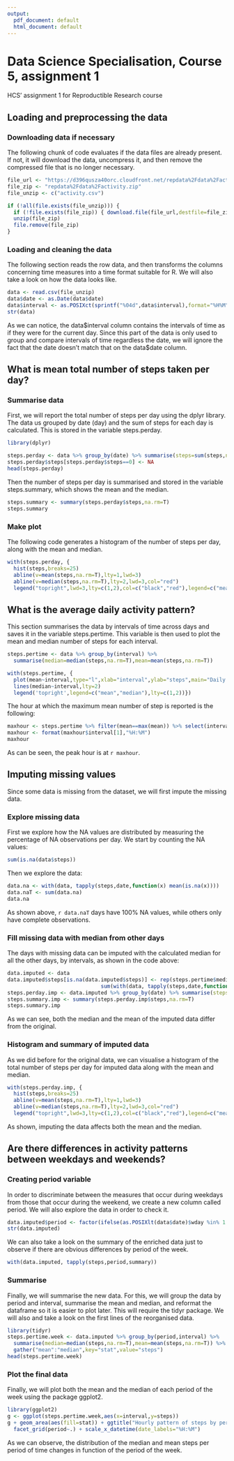 ```yaml
---
output:
  pdf_document: default
  html_document: default
---
```

# Data Science Specialisation, Course 5, assignment 1
HCS' assignment 1 for Reproductible Research course

## Loading and preprocessing the data
### Downloading data if necessary
The following chunk of code evaluates if the data files are already present. If not, it will download the data, uncompress it, and then remove the compressed file that is no longer necessary.
```r
file_url <- "https://d396qusza40orc.cloudfront.net/repdata%2Fdata%2Factivity.zip"
file_zip <- "repdata%2Fdata%2Factivity.zip"
file_unzip <- c("activity.csv")

if (!all(file.exists(file_unzip))) { 
  if (!file.exists(file_zip)) { download.file(file_url,destfile=file_zip,mode="wb") }
  unzip(file_zip)
  file.remove(file_zip)
}
```

### Loading and cleaning the data
The following section reads the row data, and then transforms the columns concerning time measures into a time format suitable for R. We will also take a look on how the data looks like.
```r
data <- read.csv(file_unzip)
data$date <- as.Date(data$date)
data$interval <- as.POSIXct(sprintf("%04d",data$interval),format="%H%M")
str(data)
```
As we can notice, the data\$interval column contains the intervals of time as if they were for the current day. Since this part of the data is only used to group and compare intervals of time regardless the date, we will ignore the fact that the date doesn't match that on the data$date column.

## What is mean total number of steps taken per day?
### Summarise data
First, we will report the total number of steps per day using the dplyr library. The data us grouped by date (day) and the sum of steps for each day is calculated. This is stored in the variable steps.perday. 
```r
library(dplyr)
```
```r
steps.perday <- data %>% group_by(date) %>% summarise(steps=sum(steps,na.rm=T))
steps.perday$steps[steps.perday$steps==0] <- NA
head(steps.perday)
```

Then the number of steps per day is summarised and stored in the variable steps.summary, which shows the mean and the median.
```r
steps.summary <- summary(steps.perday$steps,na.rm=T)
steps.summary
```

### Make plot
The following code generates a histogram of the number of steps per day, along with the mean and median.
```r
with(steps.perday, {
  hist(steps,breaks=25)
  abline(v=mean(steps,na.rm=T),lty=1,lwd=3)
  abline(v=median(steps,na.rm=T),lty=2,lwd=3,col="red")
  legend("topright",lwd=3,lty=c(1,2),col=c("black","red"),legend=c("mean","median"))})
```

## What is the average daily activity pattern?
This section summarises the data by intervals of time across days and saves it in the variable steps.pertime. This variable is then used to plot the mean and median number of steps for each interval.
```r
steps.pertime <- data %>% group_by(interval) %>%
  summarise(median=median(steps,na.rm=T),mean=mean(steps,na.rm=T))

with(steps.pertime, {
  plot(mean~interval,type="l",xlab="interval",ylab="steps",main="Daily activity pattern")
  lines(median~interval,lty=2)
  legend('topright',legend=c("mean","median"),lty=c(1,2))})
```

The hour at which the maximum mean number of step is reported is the following:
```r
maxhour <- steps.pertime %>% filter(mean==max(mean)) %>% select(interval)
maxhour <- format(maxhour$interval[1],"%H:%M")
maxhour
```
As can be seen, the peak hour is at `r maxhour`.

## Imputing missing values
Since some data is missing from the dataset, we will first impute the missing data.

### Explore missing data
First we explore how the NA values are distributed by measuring the percentage of NA observations per day. We start by counting the NA values:
```r
sum(is.na(data$steps))
```

Then we explore the data:
```r
data.na <- with(data, tapply(steps,date,function(x) mean(is.na(x))))
data.naT <- sum(data.na)
data.na
```
As shown above, `r data.naT` days have 100% NA values, while others only have complete observations.

### Fill missing data with median from other days
The days with missing data can be imputed with the calculated median for all the other days, by intervals, as shown in the code above:
```r
data.imputed <- data
data.imputed$steps[is.na(data.imputed$steps)] <- rep(steps.pertime$median,
                              sum(with(data, tapply(steps,date,function(x) mean(is.na(x))))))
steps.perday.imp <- data.imputed %>% group_by(date) %>% summarise(steps=sum(steps,na.rm=T))
steps.summary.imp <- summary(steps.perday.imp$steps,na.rm=T)
steps.summary.imp
```
As we can see, both the median and the mean of the imputed data differ from the original.

### Histogram and summary of imputed data
As we did before for the original data, we can visualise a histogram of the total number of steps per day for imputed data along with the mean and median.
```r
with(steps.perday.imp, {
  hist(steps,breaks=25)
  abline(v=mean(steps,na.rm=T),lty=1,lwd=3)
  abline(v=median(steps,na.rm=T),lty=2,lwd=3,col="red")
  legend("topright",lwd=3,lty=c(1,2),col=c("black","red"),legend=c("mean","median"))})
``` 

As shown, imputing the data affects both the mean and the median.

## Are there differences in activity patterns between weekdays and weekends?
### Creating period variable
In order to discriminate between the measures that occur during weekdays from those that occur during the weekend, we create a new column called period. We will also explore the data in order to check it.
```r
data.imputed$period <- factor(ifelse(as.POSIXlt(data$date)$wday %in% 1:5,"weekday","weekend"))
str(data.imputed)
```
We can also take a look on the summary of the enriched data just to observe if there are obvious differences by period of the week.
```r
with(data.imputed, tapply(steps,period,summary))
```

### Summarise
Finally, we will summarise the new data. For this, we will group the data by period and interval, summarise the mean and median, and reformat the dataframe so it is easier to plot later. This will require the tidyr package. We will also and take a look on the first lines of the reorganised data.
```r
library(tidyr)
steps.pertime.week <- data.imputed %>% group_by(period,interval) %>%
  summarise(median=median(steps,na.rm=T),mean=mean(steps,na.rm=T)) %>%
  gather("mean":"median",key="stat",value="steps")
head(steps.pertime.week)
```

### Plot the final data
Finally, we will plot both the mean and the median of each period of the week using the package ggplot2.
```r
library(ggplot2)
g <- ggplot(steps.pertime.week,aes(x=interval,y=steps))
g + geom_area(aes(fill=stat)) + ggtitle("Hourly pattern of steps by period") +
  facet_grid(period~.) + scale_x_datetime(date_labels="%H:%M")
```
As we can observe, the distribution of the median and mean steps per period of time changes in function of the period of the week.